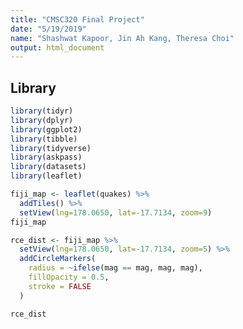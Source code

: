 ```yaml
---
title: "CMSC320 Final Project"
date: "5/19/2019"
name: "Shashwat Kapoor, Jin Ah Kang, Theresa Choi"
output: html_document
---
```


## Library

```r
library(tidyr)
library(dplyr)
library(ggplot2)
library(tibble)
library(tidyverse)
library(askpass)
library(datasets)
library(leaflet)
```

```r
fiji_map <- leaflet(quakes) %>%
  addTiles() %>%
  setView(lng=178.0650, lat=-17.7134, zoom=9)
fiji_map
```


```r
rce_dist <- fiji_map %>%
  setView(lng=178.0650, lat=-17.7134, zoom=5) %>%
  addCircleMarkers(
    radius = ~ifelse(mag == mag, mag, mag),
    fillOpacity = 0.5,
    stroke = FALSE
  )

rce_dist
```



